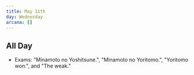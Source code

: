 ```yaml
---
title: May 11th
day: Wednesday
arcana: []
---
```


## All Day
- Exams: "Minamoto no Yoshitsune.", "Minamoto no Yoritomo.", "Yoritomo won.", and "The weak."